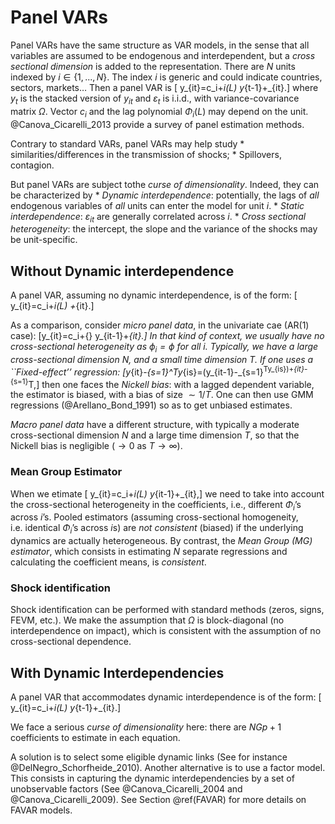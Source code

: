 # Panel VARs {#PanelVARs}

Panel VARs have the same structure as VAR models, in the
sense that all variables are assumed to be endogenous and
interdependent, but a *cross sectional dimension* is
added to the representation. There are $N$ units indexed by
$i\in\{1,...,N\}$. The index $i$ is generic and could indicate
countries, sectors, markets... Then a panel VAR is
\[ y_{it}=c_i+\Phi_i(L)
y_{t-1}+\varepsilon_{it}.\] where $y_t$ is the stacked version of
$y_{it}$ and $\varepsilon_t$ is i.i.d., with variance-covariance
matrix $\Omega$. Vector $c_i$ and the lag polynomial $\Phi_i(L)$ may depend on the unit. @Canova_Cicarelli_2013 provide a survey of panel estimation methods.

Contrary to standard VARs, panel VARs may help study 
* similarities/differences in the transmission of shocks;
* Spillovers, contagion.

But panel VARs are subject tothe *curse of dimensionality*. Indeed, they can be characterized by
* *Dynamic interdependence*: potentially, the lags of *all*
endogenous variables of *all* units can enter the model for unit $i$.
* *Static interdependence*: $\varepsilon_{it}$ are
generally correlated across $i$. 
* *Cross sectional heterogeneity*: the intercept, the slope and the
variance of the shocks may be unit-specific.

## Without Dynamic interdependence

A panel VAR, assuming no dynamic interdependence, is of the form:
\[ y_{it}=c_i+\Phi_i(L)
\color{red}{y_{it-1}}+\varepsilon_{it}.\] 

As a comparison, consider *micro panel data*, in the univariate cae (AR(1) case): \[y_{it}=c_i+{\color{red}\phi} y_{it-1}+\varepsilon_{it}.\] In that kind of context, we usually have no cross-sectional heterogeneity as $\phi_i=\phi$ for all $i$. Typically, we have a large cross-sectional dimension $N$, and a small time dimension $T$. If one uses a *``Fixed-effect'' regression*:
\[y_{it}-\frac{1}{T}\sum_{s=1}^Ty_{is}=\phi(y_{it-1}-\frac{1}{T}\sum_{s=1}^Ty_{is})+\varepsilon_{it}-\frac{1}{T}\sum_{s=1}^T\color{red}{\varepsilon_{is}},\]
then one faces the *Nickell bias*: with a lagged dependent variable, the estimator is biased, with a bias of size $\sim 1/T$. One can then use GMM regressions (@Arellano_Bond_1991) so as to get unbiased estimates.

*Macro panel data* have a different structure, with typically a moderate cross-sectional dimension $N$ and a large time dimension $T$, so that the Nickell bias is negligible ($\rightarrow 0$ as $T\rightarrow\infty$).


### Mean Group Estimator

When we etimate
\[ y_{it}=c_i+\Phi_i(L)
y_{it-1}+\varepsilon_{it},\] 
we need to take into account the cross-sectional heterogeneity in the coefficients, i.e., different $\Phi_i$'s across $i$'s.
Pooled estimators (assuming cross-sectional homogeneity, i.e. identical $\Phi_i$'s across $i$s) are *not consistent* (biased) if the underlying dynamics are actually heterogeneous. By contrast, the *Mean Group (MG) estimator*, which consists in estimating $N$ separate regressions
and calculating the coefficient means, is *consistent*.

### Shock identification

Shock identification can be performed with standard methods (zeros, signs, FEVM, etc.). We make the assumption that $\Omega$ is block-diagonal (no interdependence on impact), which is consistent with the assumption of no cross-sectional dependence.


## With Dynamic Interdependencies


A panel VAR that accommodates dynamic interdependence is of the form:
\[ y_{it}=c_i+\Phi_i(L)
y_{t-1}+\varepsilon_{it}.\] 

We face a serious *curse of dimensionality* here: there are $NGp+1$ coefficients to estimate in
each equation.

A solution is to select some eligible dynamic links (See for instance @DelNegro_Schorfheide_2010). Another alternative is to use a factor model. This consists in capturing the dynamic interdependencies by a set of unobservable factors (See @Canova_Cicarelli_2004 and @Canova_Cicarelli_2009). See Section \@ref(FAVAR) for more details on FAVAR models.
